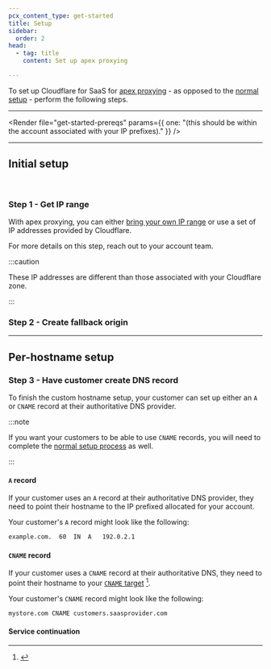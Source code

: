 ```yaml
---
pcx_content_type: get-started
title: Setup
sidebar:
  order: 2
head:
  - tag: title
    content: Set up apex proxying

---
```



To set up Cloudflare for SaaS for [apex proxying](/cloudflare-for-platforms/cloudflare-for-saas/start/advanced-settings/apex-proxying/) - as opposed to the [normal setup](/cloudflare-for-platforms/cloudflare-for-saas/start/getting-started/) - perform the following steps.

***

<Render file="get-started-prereqs" params={{ one: "(this should be within the account associated with your IP prefixes)." }} />

***

## Initial setup

<Render file="get-started-initial-setup-preamble" /> <br/>

### Step 1 - Get IP range

With apex proxying, you can either [bring your own IP range](/byoip/) or use a set of IP addresses provided by Cloudflare.

For more details on this step, reach out to your account team.

:::caution


These IP addresses are different than those associated with your Cloudflare zone.


:::

### Step 2 - Create fallback origin

<Render file="get-started-fallback-origin" />

***

## Per-hostname setup

<Render file="get-started-per-hostname" />

### Step 3 - Have customer create DNS record

To finish the custom hostname setup, your customer can set up either an `A` or `CNAME` record at their authoritative DNS provider.

:::note


If you want your customers to be able to use `CNAME` records, you will need to complete the [normal setup process](/cloudflare-for-platforms/cloudflare-for-saas/start/getting-started/) as well.


:::

#### `A` record

If your customer uses an `A` record at their authoritative DNS provider, they need to point their hostname to the IP prefixed allocated for your account.

<Render file="get-started-check-statuses" />

Your customer's `A` record might look like the following:

```txt
example.com.  60  IN  A   192.0.2.1
```

#### `CNAME` record

If your customer uses a `CNAME` record at their authoritative DNS, they need to point their hostname to your [`CNAME` target](/cloudflare-for-platforms/cloudflare-for-saas/start/getting-started/#step-2-optional--create-cname-target) [^1].

<Render file="get-started-check-statuses" />

Your customer's `CNAME` record might look like the following:

```txt
mystore.com CNAME customers.saasprovider.com
```

[^1]: <Render file="regional-services" />

#### Service continuation

<Render file="get-started-service-continuation" />

